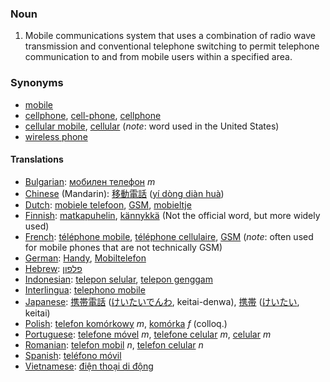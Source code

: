 ===Noun===
#Mobile communications system that uses a combination of radio wave transmission and conventional telephone switching to permit telephone communication to and from mobile users within a specified area.

===Synonyms===

*[[mobile]]
*[[cellphone]], [[cell-phone]], [[cellphone]]
*[[cellular mobile]], [[cellular]] (''note'': word used in the United States)
*[[wireless phone]]

====Translations====

*[[Bulgarian]]: [[мобилен телефон]] ''m''
*[[Chinese]] (Mandarin): [[移動電話]] ([[yí dòng diàn huà]])
*[[Dutch]]: [[mobiele telefoon]], [[GSM]], [[mobieltje]]
*[[Finnish]]: [[matkapuhelin]], [[kännykkä]] (Not the official word, but more widely used) 
*[[French]]: [[téléphone mobile]], [[téléphone cellulaire]], [[GSM]] (''note'': often used for mobile phones that are not technically GSM)
*[[German]]: [[Handy]], [[Mobiltelefon]]
*[[Hebrew]]: [[פלפון]]
*[[Indonesian]]: [[telepon selular]], [[telepon genggam]]
*[[Interlingua]]: [[telephono mobile]]
*[[Japanese]]: [[携帯電話]] ([[けいたいでんわ]], keitai-denwa), [[携帯]] ([[けいたい]], keitai)
*[[Polish]]: [[telefon komórkowy]] ''m'', [[komórka]] ''f'' (colloq.)
*[[Portuguese]]: [[telefone móvel]] ''m'', [[telefone celular]] ''m'', [[celular]] ''m''
*[[Romanian]]: [[telefon mobil]] ''n'', [[telefon celular]] ''n'' 
*[[Spanish]]: [[teléfono móvil]]
*[[Vietnamese]]: [[điện thoại di động]]